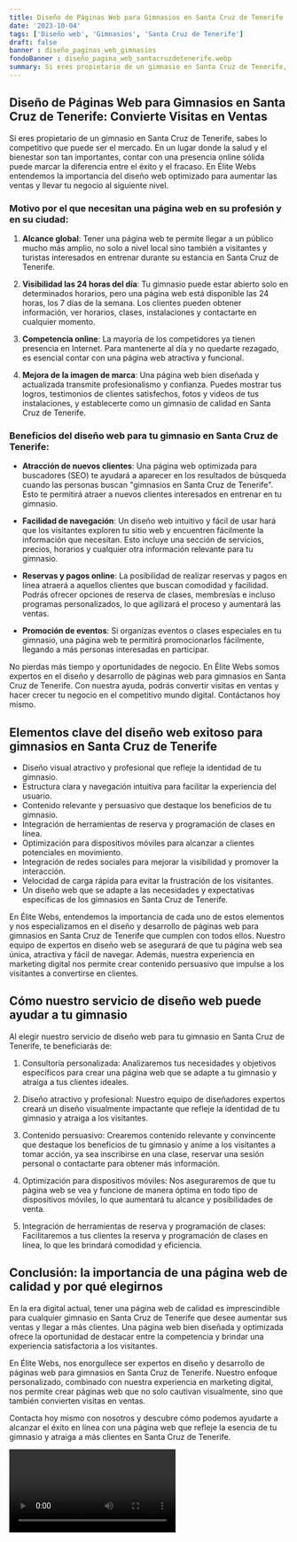 ```yaml
---
title: Diseño de Páginas Web para Gimnasios en Santa Cruz de Tenerife
date: '2023-10-04'
tags: ['Diseño web', 'Gimnasios', 'Santa Cruz de Tenerife']
draft: false
banner : diseño_paginas_web_gimnasios
fondoBanner : diseño_pagina_web_santacruzdetenerife.webp
summary: Si eres propietario de un gimnasio en Santa Cruz de Tenerife, sabes lo competitivo que puede ser el mercado. En un lugar donde la salud y el bienestar son tan importantes, contar con una presencia online sólida puede marcar la diferencia entre el éxito y el fracaso. En Élite Webs entendemos la importancia del diseño web optimizado para aumentar las ventas y llevar tu negocio al siguiente nivel.
---
```


## Diseño de Páginas Web para Gimnasios en Santa Cruz de Tenerife: Convierte Visitas en Ventas

Si eres propietario de un gimnasio en Santa Cruz de Tenerife, sabes lo competitivo que puede ser el mercado. En un lugar donde la salud y el bienestar son tan importantes, contar con una presencia online sólida puede marcar la diferencia entre el éxito y el fracaso. En Élite Webs entendemos la importancia del diseño web optimizado para aumentar las ventas y llevar tu negocio al siguiente nivel.

### Motivo por el que necesitan una página web en su profesión y en su ciudad:

1. **Alcance global**: Tener una página web te permite llegar a un público mucho más amplio, no solo a nivel local sino también a visitantes y turistas interesados en entrenar durante su estancia en Santa Cruz de Tenerife.

2. **Visibilidad las 24 horas del día**: Tu gimnasio puede estar abierto solo en determinados horarios, pero una página web está disponible las 24 horas, los 7 días de la semana. Los clientes pueden obtener información, ver horarios, clases, instalaciones y contactarte en cualquier momento.

3. **Competencia online**: La mayoría de los competidores ya tienen presencia en Internet. Para mantenerte al día y no quedarte rezagado, es esencial contar con una página web atractiva y funcional.

4. **Mejora de la imagen de marca**: Una página web bien diseñada y actualizada transmite profesionalismo y confianza. Puedes mostrar tus logros, testimonios de clientes satisfechos, fotos y videos de tus instalaciones, y establecerte como un gimnasio de calidad en Santa Cruz de Tenerife.

### Beneficios del diseño web para tu gimnasio en Santa Cruz de Tenerife:

- **Atracción de nuevos clientes**: Una página web optimizada para buscadores (SEO) te ayudará a aparecer en los resultados de búsqueda cuando las personas buscan "gimnasios en Santa Cruz de Tenerife". Esto te permitirá atraer a nuevos clientes interesados en entrenar en tu gimnasio.

- **Facilidad de navegación**: Un diseño web intuitivo y fácil de usar hará que los visitantes exploren tu sitio web y encuentren fácilmente la información que necesitan. Esto incluye una sección de servicios, precios, horarios y cualquier otra información relevante para tu gimnasio.

- **Reservas y pagos online**: La posibilidad de realizar reservas y pagos en línea atraerá a aquellos clientes que buscan comodidad y facilidad. Podrás ofrecer opciones de reserva de clases, membresías e incluso programas personalizados, lo que agilizará el proceso y aumentará las ventas.

- **Promoción de eventos**: Si organizas eventos o clases especiales en tu gimnasio, una página web te permitirá promocionarlos fácilmente, llegando a más personas interesadas en participar.

No pierdas más tiempo y oportunidades de negocio. En Élite Webs somos expertos en el diseño y desarrollo de páginas web para gimnasios en Santa Cruz de Tenerife. Con nuestra ayuda, podrás convertir visitas en ventas y hacer crecer tu negocio en el competitivo mundo digital. Contáctanos hoy mismo.

<GifSeo />

<Cta />

## Elementos clave del diseño web exitoso para gimnasios en Santa Cruz de Tenerife

- Diseño visual atractivo y profesional que refleje la identidad de tu gimnasio.
- Estructura clara y navegación intuitiva para facilitar la experiencia del usuario.
- Contenido relevante y persuasivo que destaque los beneficios de tu gimnasio.
- Integración de herramientas de reserva y programación de clases en línea.
- Optimización para dispositivos móviles para alcanzar a clientes potenciales en movimiento.
- Integración de redes sociales para mejorar la visibilidad y promover la interacción.
- Velocidad de carga rápida para evitar la frustración de los visitantes.
- Un diseño web que se adapte a las necesidades y expectativas específicas de los gimnasios en Santa Cruz de Tenerife.

En Élite Webs, entendemos la importancia de cada uno de estos elementos y nos especializamos en el diseño y desarrollo de páginas web para gimnasios en Santa Cruz de Tenerife que cumplen con todos ellos. Nuestro equipo de expertos en diseño web se asegurará de que tu página web sea única, atractiva y fácil de navegar. Además, nuestra experiencia en marketing digital nos permite crear contenido persuasivo que impulse a los visitantes a convertirse en clientes.

## Cómo nuestro servicio de diseño web puede ayudar a tu gimnasio

Al elegir nuestro servicio de diseño web para tu gimnasio en Santa Cruz de Tenerife, te beneficiarás de:

1. Consultoría personalizada: Analizaremos tus necesidades y objetivos específicos para crear una página web que se adapte a tu gimnasio y atraiga a tus clientes ideales.

2. Diseño atractivo y profesional: Nuestro equipo de diseñadores expertos creará un diseño visualmente impactante que refleje la identidad de tu gimnasio y atraiga a los visitantes.

3. Contenido persuasivo: Crearemos contenido relevante y convincente que destaque los beneficios de tu gimnasio y anime a los visitantes a tomar acción, ya sea inscribirse en una clase, reservar una sesión personal o contactarte para obtener más información.

4. Optimización para dispositivos móviles: Nos aseguraremos de que tu página web se vea y funcione de manera óptima en todo tipo de dispositivos móviles, lo que aumentará tu alcance y posibilidades de venta.

5. Integración de herramientas de reserva y programación de clases: Facilitaremos a tus clientes la reserva y programación de clases en línea, lo que les brindará comodidad y eficiencia.

## Conclusión: la importancia de una página web de calidad y por qué elegirnos

En la era digital actual, tener una página web de calidad es imprescindible para cualquier gimnasio en Santa Cruz de Tenerife que desee aumentar sus ventas y llegar a más clientes. Una página web bien diseñada y optimizada ofrece la oportunidad de destacar entre la competencia y brindar una experiencia satisfactoria a los visitantes.

En Élite Webs, nos enorgullece ser expertos en diseño y desarrollo de páginas web para gimnasios en Santa Cruz de Tenerife. Nuestro enfoque personalizado, combinado con nuestra experiencia en marketing digital, nos permite crear páginas web que no solo cautivan visualmente, sino que también convierten visitas en ventas.

Contacta hoy mismo con nosotros y descubre cómo podemos ayudarte a alcanzar el éxito en línea con una página web que refleje la esencia de tu gimnasio y atraiga a más clientes en Santa Cruz de Tenerife.

<Video />

<CtaBot job='Gimnasios' city='Santa Cruz de Tenerife'/>

<Gmaps query='Santa Cruz de Tenerife+españa+maps' />